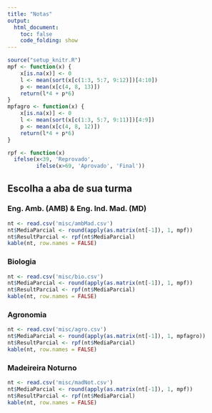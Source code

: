 ```yaml
---
title: "Notas"
output:
  html_document:
    toc: false
    code_folding: show
---
```


```r
source("setup_knitr.R")
mpf <- function(x) {
    x[is.na(x)] <- 0
    l <- mean(sort(x[c(1:3, 5:7, 9:12)])[4:10])
    p <- mean(x[c(4, 8, 13)])
    return(l*4 + p*6)
}
mpfagro <- function(x) {
    x[is.na(x)] <- 0
    l <- mean(sort(x[c(1:3, 5:7, 9:11)])[4:9])
    p <- mean(x[c(4, 8, 12)])
    return(l*4 + p*6)
}

rpf <- function(x)
  ifelse(x<39, 'Reprovado',
         ifelse(x>69, 'Aprovado', 'Final'))
```

## Escolha a aba de sua turma {.tabset}

### Eng. Amb. (AMB) & Eng. Ind. Mad. (MD)

```r
nt <- read.csv('misc/ambMad.csv')
nt$MediaParcial <- round(apply(as.matrix(nt[-1]), 1, mpf))
nt$ResultParcial <- rpf(nt$MediaParcial)
kable(nt, row.names = FALSE)
```

### Biologia

```r
nt <- read.csv('misc/bio.csv')
nt$MediaParcial <- round(apply(as.matrix(nt[-1]), 1, mpf))
nt$ResultParcial <- rpf(nt$MediaParcial)
kable(nt, row.names = FALSE)
```

### Agronomia

```r
nt <- read.csv('misc/agro.csv')
nt$MediaParcial <- round(apply(as.matrix(nt[-1]), 1, mpfagro))
nt$ResultParcial <- rpf(nt$MediaParcial)
kable(nt, row.names = FALSE)
```

### Madeireira Noturno

```r
nt <- read.csv('misc/madNot.csv')
nt$MediaParcial <- round(apply(as.matrix(nt[-1]), 1, mpf))
nt$ResultParcial <- rpf(nt$MediaParcial)
kable(nt, row.names = FALSE)
```


